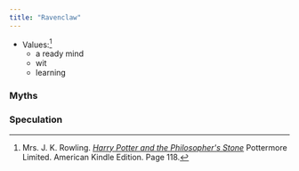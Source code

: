 ```yaml
---
title: "Ravenclaw"
---
```



* Values:[^221221-4]
  * a ready mind
  * wit
  * learning

[^221221-4]: Mrs. J. K. Rowling. _[Harry Potter and the Philosopher's Stone][]_
    Pottermore Limited. American Kindle Edition. Page 118.

[Harry Potter and the Philosopher's Stone]: <https://www.librarything.com/work/5403381/book/225886281>

### Myths

### Speculation

